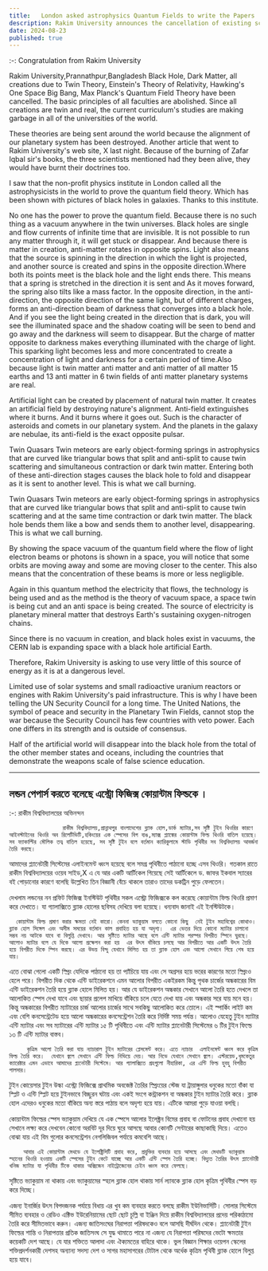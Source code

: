 ```yaml
---
title:   London asked astrophysics Quantum Fields to write the Papers
description: Rakim University announces the cancellation of existing scientific theories, citing fundamental flaws in understanding black holes, dark matter, and quantum fields. They urge minimal use of dangerous energy sources due to planetary alignment issues.
date: 2024-08-23
published: true
---
```


:-: Congratulation from Rakim University

Rakim University,Prannathpur,Bangladesh Black Hole, Dark Matter, all creations due to Twin Theory, Einstein's Theory of Relativity, Hawking's One Space Big Bang, Max Planck's Quantum Field Theory have been cancelled. The basic principles of all faculties are abolished. Since all creations are twin and real, the current curriculum's studies are making garbage in all of the universities of the world.

These theories are being sent around the world because the alignment of our planetary system has been destroyed. Another article that went to Rakim University's web site, X last night. Because of the burning of Zafar Iqbal sir's books, the three scientists mentioned had they been alive, they would have burnt their doctrines too.

I saw that the non-profit physics institute in London called all the astrophysicists in the world to prove the quantum field theory. Which has been shown with pictures of black holes in galaxies. Thanks to this institute.

No one has the power to prove the quantum field. Because there is no such thing as a vacuum anywhere in the twin universes. Black holes are single and flow currents of infinite time that are invisible.  It is not possible to run any matter through it, it will get stuck or disappear. And because there is matter in creation, anti-matter rotates in opposite spins. Light also means that the source is spinning in the direction in which the light is projected, and another source is created and spins in the opposite direction.Where both its points meet is the black hole and the light ends there.
This means that a spring is stretched in the direction it is sent and
As it moves forward, the spring also tilts like a mass factor.  In the opposite direction, in the anti-direction, the opposite direction of the same light, but of different charges, forms an anti-direction beam of darkness that converges into a black hole.
And if you see the light being created in the direction that is dark, you will see the illuminated space and the shadow coating will be seen to bend and go away and the darkness will seem to disappear. But the charge of matter opposite to darkness makes everything illuminated with the charge of light. This sparking light becomes less and more concentrated to create a concentration of light and darkness for a certain period of time.Also because light is twin matter anti matter and anti matter of all matter 15 earths and 13 anti matter in 6 twin fields of anti matter planetary systems are real.

Artificial light can be created by placement of natural twin matter. It creates an artificial field by destroying nature's alignment.  Anti-field extinguishes where it burns. And it burns where it goes out. Such is the character of asteroids and comets in our planetary system. And the planets in the galaxy are nebulae, its anti-field is the exact opposite pulsar.

Twin Quasars Twin meteors are early object-forming springs in astrophysics that are curved like triangular bows that split and anti-split to cause twin scattering and simultaneous contraction or dark twin matter. Entering both of these anti-direction stages causes the black hole to fold and disappear as it is sent to another level. This is what we call burning.

Twin Quasars Twin meteors are early object-forming springs in astrophysics that are curved like triangular bows that split and anti-split to cause twin scattering and at the same time contraction or dark twin matter. The black hole bends them like a bow and sends them to another level, disappearing. This is what we call burning.

By showing the space vacuum of the quantum field where the flow of light electron beams or photons is shown in a space, you will notice that some orbits are moving away and some are moving closer to the center. This also means that the concentration of these beams is more or less negligible.

Again in this quantum method the electricity that flows, the technology is being used and as the method is the theory of vacuum space, a space twin is being cut and an anti space is being created. The source of electricity is planetary mineral matter that destroys Earth's sustaining oxygen-nitrogen chains.

Since there is no vacuum in creation, and black holes exist in vacuums, the CERN lab is expanding space with a black hole artificial Earth.

Therefore, Rakim University is asking to use very little of this source of energy as it is at a dangerous level.

Limited use of solar systems and small radioactive uranium reactors or engines with Rakim University's paid infrastructure. This is why I have been telling the UN Security Council for a long time. The United Nations, the symbol of peace and security in the Planetary Twin Fields, cannot stop the war because the Security Council has few countries with veto power. Each one differs in its strength and is outside of consensus.

Half of the artificial world will disappear into the black hole from the total of the other member states and oceans, including the countries that demonstrate the weapons scale of false science education.

---

##   লন্ডন পেপার্স করতে বলেছে এস্ট্রো ফিজিক্স কোয়ান্টাম ফিল্ডকে ।

:-: রাকীম বিশ্ববিদ্যালয়ের অভিনন্দন   

       
                   রাকীম বিশ্ববিদ্যালয়,প্রান্নাথপুর বাংলাদেশের ব্ল‍্যাক হোল,ডার্ক ম‍্যাটার,সব সৃষ্টি টুইন থিওরির কারণে আইনস্টাইনের থিওরি অব রিলেটিভিটি,হকিংয়ের এক স্পেসের বিগ ব‍্যঙ,ম‍্যাক্স প্ল‍্যাঙ্কের কোয়ান্টাম ফিল্ড থিওরি বাতিল হয়েছে। সব ফ‍্যাকাল্টির মৌলিক তত্ব বাতিল হয়েছে, সব সৃষ্টি টুইন বলে বর্তমান ক‍্যারিকুলামে স্টাডি পৃথিবীর সব বিশ্ববিদ্যালয় আবর্জনা তৈরি করছে।

আমাদের প্ল‍্যানেটারী সিস্টেমের এলাইনমেন্ট ধ্বংস হয়েছে বলে সমগ্র পৃথিবীতে পাঠানো হচ্ছে এসব থিওরি। গতকাল রাতে রাকীম বিশ্ববিদ্যালয়ের ওয়েব সাইড,X এ যে আর একটি আর্টিকেল গিয়েছে সেই আর্টিকেলে ড. জাফর ইকবাল স‍্যারের বই পোড়ানোর কারণে বলেছি উল্লেখিত তিন বিজ্ঞানী বেঁচে থাকলে তারাও তাদের ডকট্রিন পুড়ে ফেলতেন।

দেখলাম লন্ডনের নন প্রফিট ফিজিক্স ইনস্টিউট  পৃথিবীর সকল এস্ট্রো ফিজিক্সকে কল করেছে কোয়ান্টাম ফিল্ড থিওরি প্রমাণ করে দেখাতে। যা গ‍্যালাক্সিতে ব্ল‍্যাক হোলের ছবিসহ দেখিয়ে বলা হয়েছে। ধন‍্যবাদ জানাই এই ইনস্টিউটকে।

      কোয়ান্টাম ফিল্ড প্রমাণ করার ক্ষমতা নেই কারো। কেননা ভ‍্যাকুয়াম বলতে কোনো কিছু  নেই টুইন মহাবিশ্বের কোথাও। ব্ল‍্যাক হোল সিঙ্গেল এবং অসীম সময়ের বর্তমান কাল প্রবাহিত হয় যা অদৃশ‍্য।  এর ভেতর দিয়ে কোনো ম‍্যাটার চালানো সম্ভব নয় আটকে যাবে বা বিলুপ্তি দেখাবে। আর সৃষ্টিতে ম‍্যাটার আছে বলে এন্টি ম‍্যাটার পরস্পর বিপরীত স্পিনে ঘুরছে। আলোও ম‍্যাটার বলে যে দিকে আলো প্রক্ষেপন করা হয়  এর উৎস বাঁকিয়ে চলছে আর বিপরীতে আর একটি উৎস তৈরি হয়ে বিপরীত দিকে স্পিন করছে। এর উভয় বিন্দু যেখানে মিলিত হয় তা ব্ল‍্যাক হোল এবং আলো সেখানে গিয়ে শেষ হয়ে যায়।
এতে বোঝা গেলো একটি স্প্রিং যেদিকে পাঠানো হয় তা প‍্যাঁচিয়ে যায় এবং
সে অগ্রসর হয়ে ভরের কারণের মতো স্প্রিংও হেলে পরে।  বিপরীত দিক থেকে এন্টি ডাইরেকশনে এমন আলোর বিপরীত একইরকম কিন্তু পৃথক চার্জের অন্ধকারের বিম এন্টি ডাইরেকশন তৈরি হয়ে ব্ল‍্যাক হোলে মিলিত হয়।
আর যে ডাইরেকশন অন্ধকার সেখানে আলো তৈরি হতে দেখলে তা আলোকিত স্পেস দেখা যাবে এবং ছায়ার প্রলেপ মাখিয়ে বাঁকিয়ে চলে যেতে দেখা যায় এবং অন্ধকার সরে যায় মনে হয়। কিন্তু অন্ধকারের বিপরীত ম‍্যাটারের চার্জ আলোর চার্জের সাথে সবকিছু আলোকিত করে তোলে। এই স্পার্কিং লাইট কম এবং বেশি কনসেন্ট্রেটেড হয়ে আলো অন্ধকারের কনসেন্ট্রেশন তৈরি করে নির্দিষ্ট সময় পর্যন্ত।
আলোও যেহেতু টুইন ম‍্যাটার এন্টি ম‍্যাটার এবং সব ম‍্যাটারের এন্টি ম‍্যাটার ১৫ টি পৃথিবীতে এবং  এন্টি ম‍্যাটার প্ল‍্যানেটারী সিস্টেমের ৬ টির টুইন ফিল্ডে ১৩ টি এন্টি ম‍্যাটার বাস্তব।
  
         কৃত্রিম আলো তৈরি করা যায় ন‍্যাচারাল টুইন ম‍্যাটারের প্লেসমেন্ট করে। এতে ন‍্যাচার  এলাইনমেন্ট ধ্বংস করে কৃত্রিম ফিল্ড তৈরি করে।  যেখানে জ্বলে সেখানে এন্টি ফিল্ড নিভিয়ে দেয়। আর নিভে যেখানে সেখানে জ্বলে। এস্টরয়েড,ধূমকেতুর ক‍্যারেক্টার এমন এভাবে আমাদের প্ল‍্যনেটারী সিস্টেমে। আর গ‍্যালাক্সিতে গ্রহগুলো নীহারিকা, এর এন্টি ফিল্ড হুবহু বিপরীত পালসার।

টুইন কোয়েসার টুইন উল্কা এস্ট্রো ফিজিক্সে প্রাথমিক অবজেক্ট তৈরির স্প্রিংয়ের স্টেজ যা ট্রায়াঙ্গুলার ধনুকের মতো বাঁকা যা স্প্লিট ও এন্টি স্প্লিট হয়ে টুইনভাবে বিচ্ছুরন ঘটায় এবং একই সংগে কন্ট্রাকশন বা অন্ধকার টুইন ম‍্যাটার তৈরি করে। ব্ল‍্যাক হোল এদেরও ধনুকের মতো বাঁকিয়ে অন‍্য স্তরে পাঠায় বলে অদৃশ‍্য হয়ে যায়। এটিকে আমরা পুড়ে যাওয়া বলছি।
  
কোয়ান্টাম ফিল্ডের স্পেস ভ‍্যাকুয়াম দেখিয়ে যে এক স্পেসে আলোর ইলেক্ট্রন বিমের প্রবাহ বা ফোটনের প্রবাহ দেখানো হয় সেখানে লক্ষ‍্য করে দেখবেন কোনো অরবিট দূর দিয়ে ঘুরে আসছে আবার কোনটি সেন্টারের কাছাকাছি দিয়ে। এতেও বোঝা যায় এই বিম গুলোর কনসেন্ট্রেশন নেগলিজিবল পর্যায়ে কমবেশি আছে।
  
        আবার এই কোয়ান্টাম মেথডে যে ইলেক্ট্রিসিটি প্রবাহ করে, প্রযুক্তির ব‍্যবহার হয়ে আসছে এবং মেথডটি ভ‍্যাকুয়াম স্হানের থিওরি হওয়ায় একটি স্পেসের টুইন কেটে যাচ্ছে আর একটি এন্টি স্পেস তৈরি হচ্ছে। বিদ‍্যুত তৈরির উৎস প্ল‍্যানেটারী খনিজ ম‍্যাটার যা পৃথিবীর টিকে থাকার অক্সিজেন নাইট্রোজেনের চেইন ধ্বংস করে ফেলছে।

সৃষ্টিতে ভ‍্যাকুয়াম না থাকায় এবং ভ‍্যাকুয়ামের স্হলে ব্ল‍্যাক হোল থাকায় সার্ন ল‍্যাবকে ব্ল‍্যাক হোল কৃত্রিম পৃথিবীর স্পেস বড় করে দিচ্ছে।

এজন‍্য ইনার্জির উৎস বিপদজনক পর্যায়ে বিধায়  এর খুব কম ব‍্যবহার করতে বলছে রাকীম ইউনিভার্সিটি।
সোলার সিস্টেমে সীমিত ব‍্যবহার ও  রেডিও এক্টিভ ইউরেনিয়ামের ছোট ছোট চূল্লি বা ইঞ্জিন দিয়ে রাকীম বিশ্ববিদ্যালয়ের প্রদেয় পরিকাঠামো তৈরি করে সীমিতভাবে করুন। এজন‍্য জাতিসংঘের নিরাপত্তা পরিষদকেও বলে আসছি দীর্ঘদিন থেকে। প্ল‍্যানেটারী টুইন ফিল্ডের শান্তি ও নিরাপত্তার প্রতিক জাতিসংঘ সে যুদ্ধ থামাতে পারে না এজন‍্য যে নিরাপত্তা পরিষদের ভেটো ক্ষমতার কয়েকটি দেশ আছে। যে যার শক্তিতে আলাদা এবং ঐক‍্যমতের বাহিরে থাকে। ভুল বিজ্ঞান শিক্ষার ওয়েপন স্কেলের শক্তিপ্রদর্শনকারী দেশসহ অন‍্যান‍্য সদস‍্য দেশ ও সাগর মহাসাগরের টোটাল থেকে অর্ধেক কৃত্রিম পৃথিবী ব্ল‍্যাক হোলে বিলুপ্ত হয়ে যাবে।   
